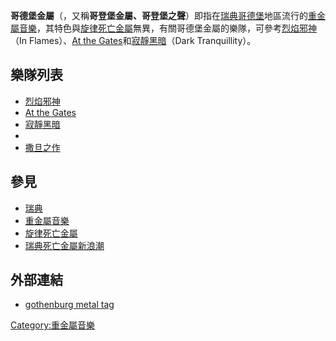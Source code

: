 {{noteTA
|G1=Music
}}
{{Distinguish|哥特金属}}
'''哥德堡金屬'''（{{lang-en|Gothenburg metal}}，又稱'''哥登堡金屬、哥登堡之聲'''）即指在[[瑞典|瑞典]][[哥德堡|哥德堡]]地區流行的[[重金屬音樂|重金屬音樂]]，其特色與[[旋律死亡金屬|旋律死亡金屬]]無異，有關哥德堡金屬的樂隊，可參考[[烈焰邪神|烈焰邪神]]（In Flames）、[[At_the_Gates|At the Gates]]和[[寂靜黑暗樂團|寂靜黑暗]]（Dark Tranquillity）。

==樂隊列表==
*[[烈焰邪神|烈焰邪神]]
*[[At_the_Gates|At the Gates]]
*[[寂靜黑暗樂團|寂靜黑暗]]
*{{link-en|妖域魔神 (樂團)|Dissection (band)|妖域魔神}}
*[[Soilwork|撒旦之作]]

==參見==
*[[瑞典|瑞典]]
*[[重金屬音樂|重金屬音樂]]
*[[旋律死亡金屬|旋律死亡金屬]]
*[[瑞典死亡金屬新浪潮|瑞典死亡金屬新浪潮]]

==外部連結==
* [http://www.last.fm/tag/gothenburg%20metal gothenburg metal tag]{{Wayback|url=http://www.last.fm/tag/gothenburg%20metal |date=20061211094523 }}

{{Rock-music-stub}}

{{Heavymetal}}

[[Category:重金屬音樂|Category:重金屬音樂]]